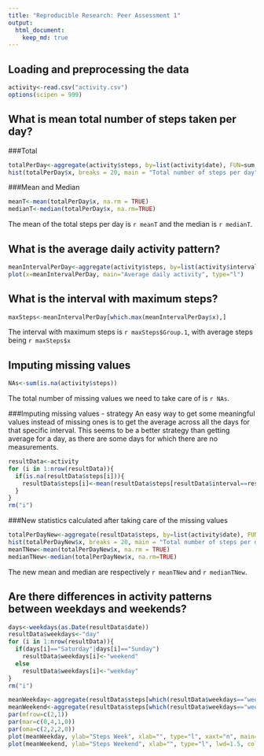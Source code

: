 ```yaml
---
title: "Reproducible Research: Peer Assessment 1"
output: 
  html_document:
    keep_md: true
---
```



## Loading and preprocessing the data
```r
activity<-read.csv("activity.csv")
options(scipen = 999)
```


## What is mean total number of steps taken per day?
###Total
```r
totalPerDay<-aggregate(activity$steps, by=list(activity$date), FUN=sum, na.rm=TRUE)
hist(totalPerDay$x, breaks = 20, main = "Total number of steps per day", xlab = "Number of steps")
```

###Mean and Median

```r
meanT<-mean(totalPerDay$x, na.rm = TRUE)
medianT<-median(totalPerDay$x, na.rm=TRUE)
```
The mean of the total steps per day is `r meanT` and the median is `r medianT`.

## What is the average daily activity pattern?
```r
meanIntervalPerDay<-aggregate(activity$steps, by=list(activity$interval), FUN=mean, na.rm=TRUE)
plot(x=meanIntervalPerDay, main="Average daily activity", type="l")
```

## What is the interval with maximum steps?
```r
maxSteps<-meanIntervalPerDay[which.max(meanIntervalPerDay$x),]
```
The interval with maximum steps is `r maxSteps$Group.1`, with average steps being `r maxSteps$x`

## Imputing missing values
```r
NAs<-sum(is.na(activity$steps))
```
The total number of missing values we need to take care of is `r NAs`.

###Imputing missing values - strategy
An easy way to get some meaningful values instead of missing ones is to get the average across all the days for that specific interval. This seems to be a better strategy than getting average for a day, as there are some days for which there are no measurements. 
```r
resultData<-activity
for (i in 1:nrow(resultData)){
  if(is.na(resultData$steps[i])){
    resultData$steps[i]<-mean(resultData$steps[resultData$interval==resultData$interval[i]], na.rm = TRUE)
  }
}
rm("i")
```

###New statistics calculated after taking care of the missing values

```r
totalPerDayNew<-aggregate(resultData$steps, by=list(activity$date), FUN=sum)
hist(totalPerDayNew$x, breaks = 20, main = "Total number of steps per day", xlab = "Number of steps")
meanTNew<-mean(totalPerDayNew$x, na.rm = TRUE)
medianTNew<-median(totalPerDayNew$x, na.rm=TRUE)
```
The new mean and median are respectively `r meanTNew` and `r medianTNew`.


## Are there differences in activity patterns between weekdays and weekends?

```r
days<-weekdays(as.Date(resultData$date))
resultData$weekdays<-"day"
for (i in 1:nrow(resultData)){
  if(days[i]=="Saturday"|days[i]=="Sunday")
    resultData$weekdays[i]<-"weekend"
  else
    resultData$weekdays[i]<-"weekday"
}
rm("i")
```


```r
meanWeekday<-aggregate(resultData$steps[which(resultData$weekdays=="weekday")], by=list(resultData$interval[which(resultData$weekdays=="weekday")]), FUN=mean)
meanWeekend<-aggregate(resultData$steps[which(resultData$weekdays=="weekend")], by=list(resultData$interval[which(resultData$weekdays=="weekend")]), FUN=mean)
par(mfrow=c(2,1))
par(mar=c(0,4,1,0))
par(oma=c(2,2,2,0))
plot(meanWeekday, ylab="Steps Week", xlab="", type="l", xaxt="n", main="Activity during the week and the weekend", lwd=1.5, col="darkgreen")
plot(meanWeekend, ylab="Steps Weekend", xlab="", type="l", lwd=1.5, col="darkblue")
```

